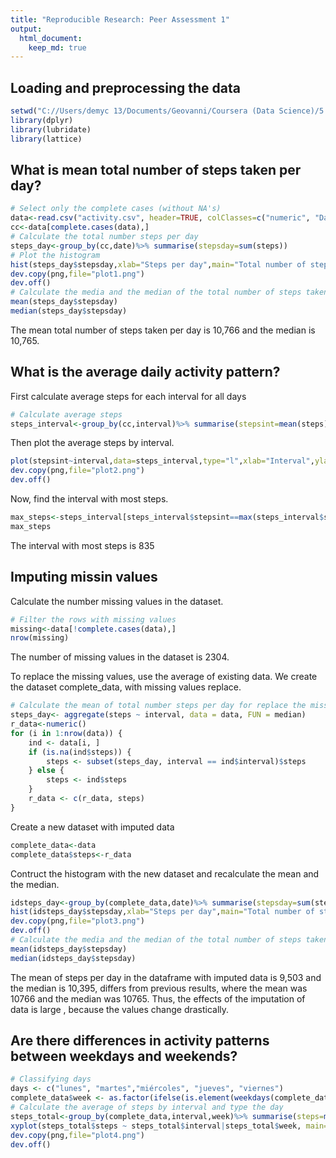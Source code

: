 ```yaml
---
title: "Reproducible Research: Peer Assessment 1"
output: 
  html_document:
    keep_md: true
---
```



## Loading and preprocessing the data

```r
setwd("C://Users/demyc 13/Documents/Geovanni/Coursera (Data Science)/5. Reproducible Research/Week 1/Project 1")
library(dplyr)
library(lubridate)
library(lattice)
```

## What is mean total number of steps taken per day?

```r
# Select only the complete cases (without NA's)
data<-read.csv("activity.csv", header=TRUE, colClasses=c("numeric", "Date","numeric"))
cc<-data[complete.cases(data),]
# Calculate the total number steps per day
steps_day<-group_by(cc,date)%>% summarise(stepsday=sum(steps))
# Plot the histogram
hist(steps_day$stepsday,xlab="Steps per day",main="Total number of steps taken per day",col="red")
dev.copy(png,file="plot1.png")
dev.off()
# Calculate the media and the median of the total number of steps taken per day 
mean(steps_day$stepsday)
median(steps_day$stepsday)
```

The mean total number of steps taken per day is 10,766 and the median is 10,765.

## What is the average daily activity pattern?

First calculate average steps for each interval for all days

```r
# Calculate average steps
steps_interval<-group_by(cc,interval)%>% summarise(stepsint=mean(steps))
```

Then plot the average steps by interval.

```r
plot(stepsint~interval,data=steps_interval,type="l",xlab="Interval",ylab="Average number of steps",main="Average daily activity pattern")
dev.copy(png,file="plot2.png")
dev.off()
```

Now, find the interval with most steps.

```r
max_steps<-steps_interval[steps_interval$stepsint==max(steps_interval$stepsint),1]
max_steps
```

The interval with most steps is 835

## Imputing missin values

Calculate the number missing values in the dataset.

```r
# Filter the rows with missing values
missing<-data[!complete.cases(data),]
nrow(missing)
```

The number of missing values in the dataset is 2304.

To replace the missing values, use the average of existing data. We create the dataset complete_data, with missing values replace.

```r
# Calculate the mean of total number steps per day for replace the missing data
steps_day<- aggregate(steps ~ interval, data = data, FUN = median)
r_data<-numeric()
for (i in 1:nrow(data)) {
    ind <- data[i, ]
    if (is.na(ind$steps)) {
        steps <- subset(steps_day, interval == ind$interval)$steps
    } else {
        steps <- ind$steps
    }
    r_data <- c(r_data, steps)
}
```

Create a new dataset with imputed data
```r
complete_data<-data
complete_data$steps<-r_data
```

Contruct the histogram with the new dataset and recalculate the mean and the median.

```r
idsteps_day<-group_by(complete_data,date)%>% summarise(stepsday=sum(steps))
hist(idsteps_day$stepsday,xlab="Steps per day",main="Total number of steps taken per day with imputed data",col="blue")
dev.copy(png,file="plot3.png")
dev.off()
# Calculate the media and the median of the total number of steps taken per day 
mean(idsteps_day$stepsday)
median(idsteps_day$stepsday)
```

The mean of steps per day in the dataframe with imputed data is 9,503 and the median is 10,395, differs from previous results, where the mean was 10766 and the median was 10765. Thus, the effects of the imputation of data is large , because the values change drastically.

## Are there differences in activity patterns between weekdays and weekends?

```r
# Classifying days
days <- c("lunes", "martes","miércoles", "jueves", "viernes")
complete_data$week <- as.factor(ifelse(is.element(weekdays(complete_data$date),days), "Weekday", "Weekend"))
# Calculate the average of steps by interval and type the day
steps_total<-group_by(complete_data,interval,week)%>% summarise(steps=mean(steps))
xyplot(steps_total$steps ~ steps_total$interval|steps_total$week, main="Average Steps per Day by Interval",xlab="Interval", ylab="Steps",layout=c(1,2), type="l")
dev.copy(png,file="plot4.png")
dev.off()
```

